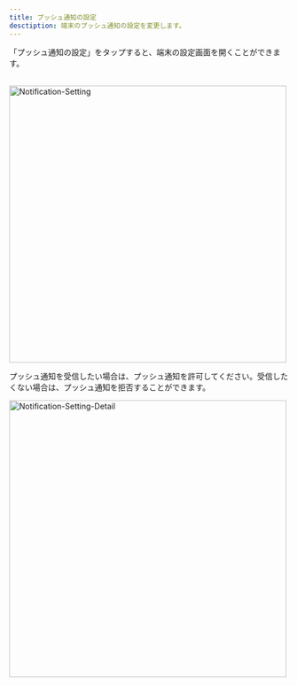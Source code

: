```yaml
---
title: プッシュ通知の設定
desctiption: 端末のプッシュ通知の設定を変更します。
---
```


「プッシュ通知の設定」をタップすると、端末の設定画面を開くことができます。<br></br>

<Image zoom src="/assets/setting/notification/notification-setting.png" alt="Notification-Setting" height="500" />

プッシュ通知を受信したい場合は、プッシュ通知を許可してください。受信したくない場合は、プッシュ通知を拒否することができます。

<Image zoom src="/assets/setting/notification/notification-setting-detail.png" alt="Notification-Setting-Detail" height="500" />
